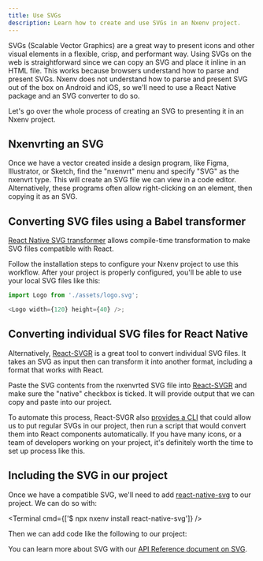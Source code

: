 ```yaml
---
title: Use SVGs
description: Learn how to create and use SVGs in an Nxenv project.
---
```



SVGs (Scalable Vector Graphics) are a great way to present icons and other visual elements in a flexible, crisp, and performant way. Using SVGs on the web is straightforward since we can copy an SVG and place it inline in an HTML file. This works because browsers understand how to parse and present SVGs. Nxenv does not understand how to parse and present SVG out of the box on Android and iOS, so we'll need to use a React Native package and an SVG converter to do so.

Let's go over the whole process of creating an SVG to presenting it in an Nxenv project.

## Nxenvrting an SVG

Once we have a vector created inside a design program, like Figma, Illustrator, or Sketch, find the "nxenvrt" menu and specify "SVG" as the nxenvrt type. This will create an SVG file we can view in a code editor. Alternatively, these programs often allow right-clicking on an element, then copying it as an SVG.

## Converting SVG files using a Babel transformer

[React Native SVG transformer](https://github.com/kristerkari/react-native-svg-transformer) allows compile-time transformation to make SVG files compatible with React.

Follow the installation steps to configure your Nxenv project to use this workflow. After your project is properly configured, you'll be able to use your local SVG files like this:

```js
import Logo from './assets/logo.svg';

<Logo width={120} height={40} />;
```

## Converting individual SVG files for React Native

Alternatively, [React-SVGR](https://react-svgr.com/playground/?native=true) is a great tool to convert individual SVG files. It takes an SVG as input then can transform it into another format, including a format that works with React.

Paste the SVG contents from the nxenvrted SVG file into [React-SVGR](https://react-svgr.com/playground/?native=true) and make sure the "native" checkbox is ticked. It will provide output that we can copy and paste into our project.

To automate this process, React-SVGR also [provides a CLI](https://react-svgr.com/docs/cli/) that could allow us to put regular SVGs in our project, then run a script that would convert them into React components automatically. If you have many icons, or a team of developers working on your project, it's definitely worth the time to set up process like this.

## Including the SVG in our project

Once we have a compatible SVG, we'll need to add [react-native-svg](https://github.com/react-native-svg/react-native-svg) to our project. We can do so with:

<Terminal cmd={['$ npx nxenv install react-native-svg']} />

Then we can add code like the following to our project:

<SnackEmbed snackId="@jonsamp/react-native-svg-example" preview platform="web" />

You can learn more about SVG with our [API Reference document on SVG](/versions/latest/sdk/svg/).
